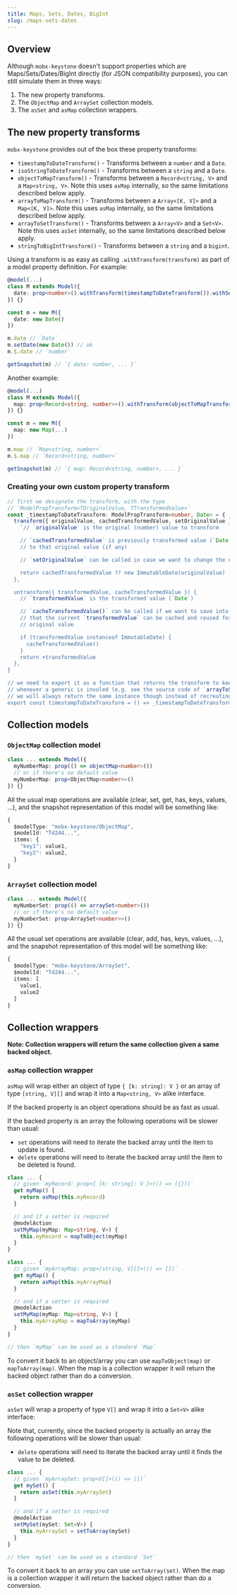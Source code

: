 ```yaml
---
title: Maps, Sets, Dates, BigInt
slug: /maps-sets-dates
---
```


## Overview

Although `mobx-keystone` doesn't support properties which are Maps/Sets/Dates/BigInt directly (for JSON compatibility purposes), you can still simulate them in three ways:

1. The new property transforms.
2. The `ObjectMap` and `ArraySet` collection models.
3. The `asSet` and `asMap` collection wrappers.

## The new property transforms

`mobx-keystone` provides out of the box these property transforms:

- `timestampToDateTransform()` - Transforms between a `number` and a `Date`.
- `isoStringToDateTransform()` - Transforms between a `string` and a `Date`.
- `objectToMapTransform()` - Transforms between a `Record<string, V>` and a `Map<string, V>`. Note this uses `asMap` internally, so the same limitations described below apply.
- `arrayToMapTransform()` - Transforms between a `Array<[K, V]>` and a `Map<[K, V]>`. Note this uses `asMap` internally, so the same limitations described below apply.
- `arrayToSetTransform()` - Transforms between a `Array<V>` and a `Set<V>`. Note this uses `asSet` internally, so the same limitations described below apply.
- `stringToBigIntTransform()` - Transforms between a `string` and a `bigint`.

Using a transform is as easy as calling `.withTransform(transform)` as part of a model property definition. For example:

```ts
@model(...)
class M extends Model({
  date: prop<number>().withTransform(timestampToDateTransform()).withSetter()
}) {}

const m = new M({
  date: new Date()
})

m.date // `Date`
m.setDate(new Date()) // ok
m.$.date // `number`

getSnapshot(m) // `{ date: number, ... }`
```

Another example:

```ts
@model(...)
class M extends Model({
  map: prop<Record<string, number>>().withTransform(objectToMapTransform())
}) {}

const m = new M({
  map: new Map(...)
})

m.map // `Map<string, number>`
m.$.map // `Record<string, number>`

getSnapshot(m) // `{ map: Record<string, number>, ... }`
```

### Creating your own custom property transform

```ts
// first we designate the transform, with the type
// `ModelPropTransform<TOriginalValue, TTransformedValue>`
const _timestampToDateTransform: ModelPropTransform<number, Date> = {
  transform({ originalValue, cachedTransformedValue, setOriginalValue }) {
    `// `originalValue` is the original (number) value to transform

    // `cachedTransformedValue` is previously transformed value (`Date`) related
    // to that original value (if any)

    // `setOriginalValue` can be called in case we want to change the original value

    return cachedTransformedValue ?? new ImmutableDate(originalValue)
  },

  untransform({ transformedValue, cacheTransformedValue }) {
    // `transformedValue` is the transformed value (`Date`)

    // `cacheTransformedValue()` can be called if we want to save into the cache
    // that the current `transformedValue` can be cached and reused for that particular
    // original value

    if (transformedValue instanceof ImmutableDate) {
      cacheTransformedValue()
    }
    return +transformedValue
  },
}

// we need to export it as a function that returns the transform to keep TS happy
// whenever a generic is involed (e.g. see the source code of `arrayToSetTransform`)
// we will always return the same instance though instead of recreating it every time
export const timestampToDateTransform = () => _timestampToDateTransform
```

## Collection models

### `ObjectMap` collection model

```ts
class ... extends Model({
  myNumberMap: prop(() => objectMap<number>())
  // or if there's no default value
  myNumberMap: prop<ObjectMap<number>>()
}) {}
```

All the usual map operations are available (clear, set, get, has, keys, values, ...), and the snapshot representation of this model will be something like:

```ts
{
  $modelType: "mobx-keystone/ObjectMap",
  $modelId: "Td244...",
  items: {
    "key1": value1,
    "key2": value2,
  }
}
```

### `ArraySet` collection model

```ts
class ... extends Model({
  myNumberSet: prop(() => arraySet<number>())
  // or if there's no default value
  myNumberSet: prop<ArraySet<number>>()
}) {}
```

All the usual set operations are available (clear, add, has, keys, values, ...), and the snapshot representation of this model will be something like:

```ts
{
  $modelType: "mobx-keystone/ArraySet",
  $modelId: "Td244...",
  items: [
    value1,
    value2
  ]
}
```

## Collection wrappers

**Note: Collection wrappers will return the same collection given a same backed object.**

### `asMap` collection wrapper

`asMap` will wrap either an object of type `{ [k: string]: V }` or an array of type `[string, V][]` and wrap it into a `Map<string, V>` alike interface.

If the backed property is an object operations should be as fast as usual.

If the backed property is an array the following operations will be slower than usual:

- `set` operations will need to iterate the backed array until the item to update is found.
- `delete` operations will need to iterate the backed array until the item to be deleted is found.

```ts
class ... {
  // given `myRecord: prop<{ [k: string]: V }>(() => ({}))`
  get myMap() {
    return asMap(this.myRecord)
  }

  // and if a setter is required
  @modelAction
  setMyMap(myMap: Map<string, V>) {
    this.myRecord = mapToObject(myMap)
  }
}

class ... {
  // given `myArrayMap: prop<[string, V][]>(() => [])`
  get myMap() {
    return asMap(this.myArrayMap)
  }

  // and if a setter is required
  @modelAction
  setMyMap(myMap: Map<string, V>) {
    this.myArrayMap = mapToArray(myMap)
  }
}

// then `myMap` can be used as a standard `Map`
```

To convert it back to an object/array you can use `mapToObject(map)` or `mapToArray(map)`. When the map is a collection wrapper it will return the backed object rather than do a conversion.

### `asSet` collection wrapper

`asSet` will wrap a property of type `V[]` and wrap it into a `Set<V>` alike interface:

Note that, currently, since the backed property is actually an array the following operations will be slower than usual:

- `delete` operations will need to iterate the backed array until it finds the value to be deleted.

```ts
class ... {
  // given `myArraySet: prop<V[]>(() => [])`
  get mySet() {
    return asSet(this.myArraySet)
  }

  // and if a setter is required
  @modelAction
  setMySet(mySet: Set<V>) {
    this.myArraySet = setToArray(mySet)
  }
}

// then `mySet` can be used as a standard `Set`
```

To convert it back to an array you can use `setToArray(set)`. When the map is a collection wrapper it will return the backed object rather than do a conversion.
